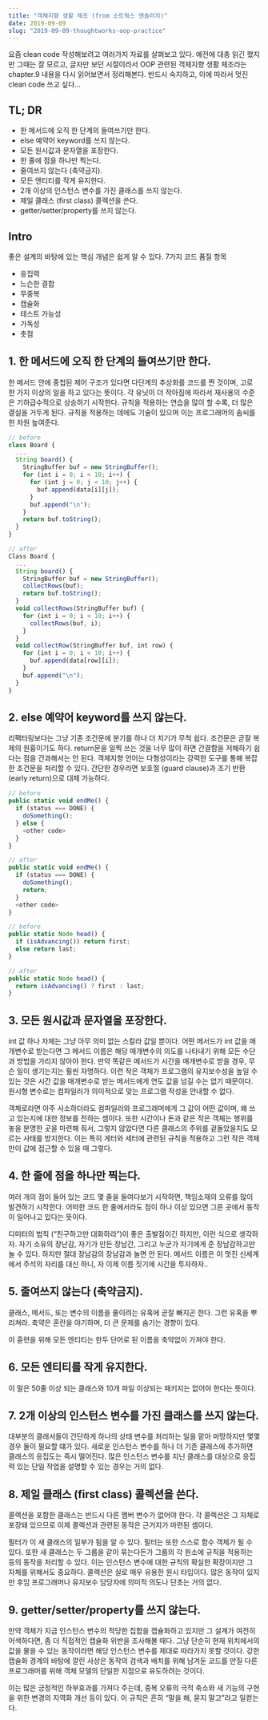 ```yaml
---
title: "객체지향 생활 체조 (from 소트웍스 앤솔러지)"
date: 2019-09-09
slug: "2019-09-09-thoughtworks-oop-practice"
---
```



요즘 clean code 작성해보려고 여러가지 자료를 살펴보고 있다.
예전에 대충 읽긴 했지만 그때는 잘 모르고, 글자만 보던 시절이라서 OOP 관련된 객체지향 생활 체조라는 chapter.9 내용을 다시 읽어보면서 정리해본다. 반드시 숙지하고, 이에 따라서 멋진 clean code 쓰고 싶다…

## TL; DR

* 한 메서드에 오직 한 단계의 들여쓰기만 한다.
* else 예약어 keyword를 쓰지 않는다.
* 모든 원시값과 문자열을 포장한다.
* 한 줄에 점을 하나만 찍는다.
* 줄여쓰지 않는다 (축약금지).
* 모든 엔티티를 작게 유지한다.
* 2개 이상의 인스턴스 변수를 가진 클래스를 쓰지 않는다.
* 제일 클래스 (first class) 콜렉션을 쓴다.
* getter/setter/property를 쓰지 않는다.

## Intro

좋은 설계의 바탕에 있는 핵심 개념은 쉽게 알 수 있다. 7가지 코드 품질 항목

* 응집력
* 느슨한 결합
* 무중복
* 캡슐화
* 테스트 가능성
* 가독성
* 촛점

## 1. 한 메서드에 오직 한 단계의 들여쓰기만 한다.

한 메서드 안에 중첩된 제어 구조가 있다면 다단계의 추상화를 코드를 짠 것이며, 고로 한 가지 이상의 일을 하고 있다는 뜻이다.
각 유닛이 더 작아짐에 따라서 재사용의 수준은 기하급수적으로 상승하기 시작한다.
규칙을 적용하는 연습을 많이 할 수록, 더 많은 결실을 거두게 된다. 규칙을 적용하는 데에도 기술이 있으며 이는 프로그래머의 솜씨를 한 차원 높여준다.

```js
// before
class Board {
  ...
  String board() {
    StringBuffer buf = new StringBuffer();
    for (int i = 0; i < 10; i++) {
      for (int j = 0; j < 10; j++) {
        buf.append(data[i][j]);
      }
      buf.append("\n");
    }
    return buf.toString();
  }
}

// after
Class Board {
  ...
  String board() {
    StringBuffer buf = new StringBuffer();
    collectRows(buf);
    return buf.toString();
  }
  void collectRows(StringBuffer buf) {
    for (int i = 0; i < 10; i++) {
      collectRows(buf, i);
    }
  }
  void collectRow(StringBuffer buf, int row) {
    for (int i = 0; i < 10; i++) {
      buf.append(data[row][i]);
    }
    buf.append("\n");
  }
}
```

## 2. else 예약어 keyword를 쓰지 않는다.

리팩터링보다는 그냥 기존 조건문에 분기를 하나 더 치기가 무척 쉽다.
조건문은 곧잘 복제의 원흉이기도 하다.
return문을 일찍 쓰는 것을 너무 많이 하면 간결함을 저해하기 쉽다는 점을 간과해서는 안 된다.
객체지향 언어는 다형성이라는 강력한 도구를 통해 복잡한 조건문을 처리할 수 있다. 간단한 경우라면 보호절 (guard clause)과 조기 반환 (early return)으로 대체 가능하다.

```js
// before
public static void endMe() {
  if (status === DONE) {
    doSomething();
  } else {
    <other code>
  }
}

// after
public static void endMe() {
  if (status === DONE) {
    doSomething();
    return;
  }
  <other code>
}
```

```js
// before
public static Node head() {
  if (isAdvancing()) return first;
  else return last;
}

// after
public static Node head() {
  return isAdvancing() ? first : last;
}
```

## 3. 모든 원시값과 문자열을 포장한다.

int 값 하나 자체는 그냥 아무 의미 없는 스칼라 값일 뿐이다. 어떤 메서드가 int 값을 매개변수로 받는다면 그 메서드 이름은 해당 매개변수의 의도를 나타내기 위해 모든 수단과 방법을 가리지 않아야 한다. 만약 똑같은 메서드가 시간을 매개변수로 받을 경우, 무슨 일이 생기는지는 훨씬 자명하다. 이런 작은 객체가 프로그램의 유지보수성을 높일 수 있는 것은 시간 값을 매개변수로 받는 메서드에게 연도 값을 넘길 수는 없기 때문이다.
원시형 변수로는 컴파일러가 의미적으로 맞는 프로그램 작성을 안내할 수 없다.

객체로라면 아주 사소하더라도 컴파일러와 프로그래머에게 그 값이 어떤 값이며, 왜 쓰고 있는지에 대한 정보를 전하는 셈이다.
또한 시간이나 돈과 같은 작은 객체는 행위를 놓을 분명한 곳을 마련해 줘서, 그렇지 않았다면 다른 클래스의 주위를 겉돌았을지도 모르는 사태를 방지한다. 이는 특히 게터와 세터에 관련된 규칙을 적용하고 그런 작은 객체만이 값에 접근할 수 있을 때 그렇다.

## 4. 한 줄에 점을 하나만 찍는다.

여러 개의 점이 들어 있는 코드 몇 줄을 들여다보기 시작하면, 책임소재의 오류를 많이 발견하기 시작한다.
어떠한 코드 한 줄에서라도 점이 하나 이상 있으면 그른 곳에서 동작이 일어나고 있다는 뜻이다.

디미터의 법칙 (“친구하고만 대화하라”)이 좋은 출발점이긴 하지만, 이런 식으로 생각하자. 자기 소유의 장난감, 자기가 만든 장남간, 그리고 누군가 자기에게 준 장남감하고만 놀 수 있다. 하지만 절대 장남감의 장남감과 놀면 안 된다.
메서드 이름은 이 멋진 신세계에서 주석의 자리를 대신 하니, 자 이제 이름 짓기에 시간을 투자하자..

## 5. 줄여쓰지 않는다 (축약금지).

클래스, 메서드, 또는 변수의 이름을 줄이려는 유혹에 곧잘 빠지곤 한다. 그런 유혹을 뿌리쳐라.
축약은 혼란을 야기하며, 더 큰 문제를 숨기는 경향이 있다.

이 휸련을 위해 모든 엔티티는 한두 단어로 된 이름을 축약없이 가져야 한다.

## 6. 모든 엔티티를 작게 유지한다.

이 말은 50줄 이상 되는 클래스와 10개 파일 이상되는 패키지는 없어야 한다는 뜻이다.

## 7. 2개 이상의 인스턴스 변수를 가진 클래스를 쓰지 않는다.

대부분의 클래서들이 간단하게 하나의 상태 변수를 처리하는 일을 맡아 마땅하지만 몇몇 경우 둘이 필요할 떄가 있다.
새로운 인스턴스 변수를 하나 더 기존 클래스에 추가하면 클래스의 응집도는 즉시 떨어진다.
많은 인스턴스 변수를 지닌 클래스를 대상으로 응집력 있는 단일 작업을 설명할 수 있는 경우는 거의 없다.

## 8. 제일 클래스 (first class) 콜렉션을 쓴다.

콜렉션을 포함한 클래스는 반드시 다른 멤버 변수가 없어야 한다.
각 콜렉션은 그 자체로 포장돼 있으므로 이제 콜렉션과 관련된 동작은 근거지가 마련된 셈이다.

필터가 이 새 클래스의 일부가 됨을 알 수 있다. 필터는 또한 스스로 함수 객체가 될 수 있다. 또한 새 클래스는 두 그룹을 같이 묶는다든가 그룹의 각 원소에 규칙을 적용하는 등의 동작을 처리할 수 있다. 이는 인스턴스 변수에 대한 규칙의 확실한 확장이지만 그 자체를 위해서도 중요하다.
콜렉션은 실로 매우 유용한 원시 타입이다. 많은 동작이 있지만 후임 프로그래머나 유지보수 담당자에 의미적 의도나 단초는 거의 없다.

## 9. getter/setter/property를 쓰지 않는다.

만약 객체가 지금 인스턴스 변수의 적당한 집합을 캡슐화하고 있지만 그 설계가 여전히 어색하다면, 좀 더 직접적인 캡슐화 위반을 조사해볼 때다. 그냥 단순히 현재 위치에서의 값을 물을 수 있는 동작이라면 해당 인스턴스 변수를 제대로 따라가지 못할 것이다.
강한 캡슐화 경계의 바탕에 깔린 사상은 동작의 검색과 배치를 위해 남겨둔 코드를 만질 다른 프로그래머를 위해 객체 모델의 단일한 지점으로 유도하려는 것이다.

이는 많은 긍정적인 하부효과를 가져다 주는데, 중복 오류의 극적 축소와 새 기능의 구현을 위한 변경의 지역화 개선 등이 있다.
이 규칙은 흔히 “말을 해, 묻지 말고”라고 일컫는다.
